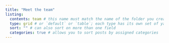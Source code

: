 ```yaml
---
title: "Meet the team"
listing: 
  contents: team # this name must match the name of the folder you created in step #1; here, all Quarto docs in the `posts` directory will be included on your listing page
  type: grid # or `default` or `table`; each type has its own set of yaml options to include
  sort: "" # can also sort on more than one field
  categories: true # allows you to sort posts by assigned categories 
---
```

